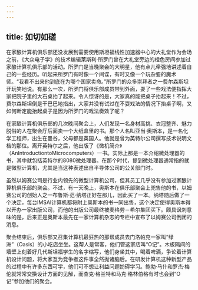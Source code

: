 ```yaml
---
---
---
```

title: 如切如磋
---




在家酿计算机俱乐部还没发展到需要使用斯坦福线性加速器中心的大礼堂作为会场之前，《大众电子学》的技术编辑莱斯利·所罗门曾在大礼堂旁边的橙色房间参加过家酿计算机俱乐部的活动。所罗门是当晚聚会的大明星，他有点儿牵强地讲述着自己的一些经历。听起来所罗门有时像一个间谍，有时又像一个玩杂耍的魔术师。“我看不出来他到底在为哪个国家卖命。”所罗门的众多崇拜者之一费尔森斯坦开玩笑地说。有那么一次，所罗门将俱乐部成员带到外面，耍了一些戏法便指挥大家把院子里的大石桌抬了起来。令人惊讶的是，大家真的能把桌子抬起来！不过，费尔森斯坦倒是干巴巴地指出，大家并没有试过在不耍戏法的情况下抬桌子啊，又如何断定能抬起桌子是因为所罗门的戏法奏效了呢？

在家酿计算机俱乐部的几次晚间聚会上，人们发现一名身材高挑、衣冠整齐、魅力脱俗的人在聚会厅后面卖一个大纸盒里的书。那个人名叫亚当·奥斯本，是一名化学工程师，出生在曼谷，父母都是英国人。他就是曾为英特尔公司撰写技术说明文档的那位。离开英特尔之后，他出版了《微机简介》（AnIntroductiontoMicrocomputers）一书。实际上那是一本介绍微处理器的书，其中就包括英特尔的8080微处理器。在那个时代，提到微处理器通常指的就是微型计算机，尤其是当这种表述出自半导体公司的公关部门时。

虽然以姆赛公司是行业内领先的微型计算机公司，但其员工几乎没有参加过家酿计算机俱乐部的聚会。不过，有一天晚上，奥斯本在俱乐部聚会上兜售他的书，以姆赛公司的创始人之一布鲁斯·范·纳塔正好在那儿，因此买了一本。纳塔随后做了一个决定，每台IMSAI计算机都将附上奥斯本的书一同出售，这个决定使得奥斯本得以开办一家出版公司，而他的出版公司最终被麦格劳－希尔集团买下。颇具讽刺意味的是，后来正是奥斯本最先在一家计算机杂志的专栏中宣布了以姆赛公司倒闭的消息。

聚会结束后，俱乐部又召集计算机最狂热的那帮成员去门洛帕克一家叫“绿洲”（Oasis）的小吃店坐坐。这帮人是常客，他们管这家店叫“O记”。木板隔间的墙壁上刻着好几代斯坦福学生的名字缩写，他们身坐其中，喝着啤酒，争论着计算机设计问题，将大家互为竞争者这件事全然抛诸脑后。在研发计算机这种新型产品的过程中有许多东西可学，他们可不想让利益问题妨碍学习。鲍勃·马什和罗杰·梅伦就常常交换设计方面的见解，而查克·格兰特和马克·格林伯格有时也会到“O记”参加他们的聚会。